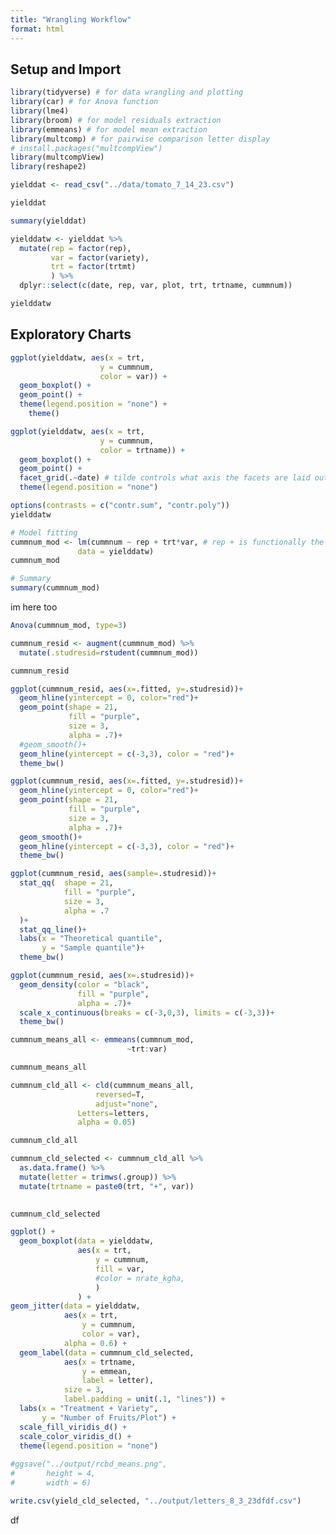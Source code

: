 ```yaml
---
title: "Wrangling Workflow"
format: html
---
```


## Setup and Import

```r
library(tidyverse) # for data wrangling and plotting
library(car) # for Anova function
library(lme4)
library(broom) # for model residuals extraction
library(emmeans) # for model mean extraction
library(multcomp) # for pairwise comparison letter display
# install.packages("multcompView")
library(multcompView)
library(reshape2)
```

```r
yielddat <- read_csv("../data/tomato_7_14_23.csv")

yielddat
```
```r
summary(yielddat)
```

```r
yielddatw <- yielddat %>%
  mutate(rep = factor(rep),
         var = factor(variety),
         trt = factor(trtmt)
         ) %>%
  dplyr::select(c(date, rep, var, plot, trt, trtname, cummnum))

yielddatw
```
## Exploratory Charts

```r
ggplot(yielddatw, aes(x = trt, 
                    y = cummnum,
                    color = var)) +
  geom_boxplot() +
  geom_point() +
  theme(legend.position = "none") +
    theme()
```
```r
ggplot(yielddatw, aes(x = trt, 
                    y = cummnum,
                    color = trtname)) +
  geom_boxplot() +
  geom_point() +
  facet_grid(.~date) # tilde controls what axis the facets are laid out on; krate_kgha~. would transpose; nrate_kgha~krate_kgha would create a different facet for each treatment category
  theme(legend.position = "none")
```

```r
options(contrasts = c("contr.sum", "contr.poly"))
yielddatw

# Model fitting
cummnum_mod <- lm(cummnum ~ rep + trt*var, # rep + is functionally the only coding difference between a CRD and a RCBD design)
               data = yielddatw)
cummnum_mod

# Summary
summary(cummnum_mod)
```

im here too
```r
Anova(cummnum_mod, type=3)

```

```r
cummnum_resid <- augment(cummnum_mod) %>%
  mutate(.studresid=rstudent(cummnum_mod))

cummnum_resid
```
```r
ggplot(cummnum_resid, aes(x=.fitted, y=.studresid))+
  geom_hline(yintercept = 0, color="red")+
  geom_point(shape = 21,
             fill = "purple", 
             size = 3,
             alpha = .7)+
  #geom_smooth()+
  geom_hline(yintercept = c(-3,3), color = "red")+
  theme_bw()
```
```r
ggplot(cummnum_resid, aes(x=.fitted, y=.studresid))+
  geom_hline(yintercept = 0, color="red")+
  geom_point(shape = 21,
             fill = "purple", 
             size = 3,
             alpha = .7)+
  geom_smooth()+
  geom_hline(yintercept = c(-3,3), color = "red")+
  theme_bw()
```
```r
ggplot(cummnum_resid, aes(sample=.studresid))+
  stat_qq(  shape = 21,
            fill = "purple", 
            size = 3,
            alpha = .7
  )+
  stat_qq_line()+
  labs(x = "Theoretical quantile",
       y = "Sample quantile")+
  theme_bw()
```
```r
ggplot(cummnum_resid, aes(x=.studresid))+
  geom_density(color = "black",
               fill = "purple",
               alpha = .7)+
  scale_x_continuous(breaks = c(-3,0,3), limits = c(-3,3))+
  theme_bw()

```
```r
cummnum_means_all <- emmeans(cummnum_mod,
                          ~trt:var)

cummnum_means_all
```
```r
cummnum_cld_all <- cld(cummnum_means_all, 
                   reversed=T, 
                   adjust="none",
               Letters=letters,
               alpha = 0.05)

cummnum_cld_all
```
```r
cummnum_cld_selected <- cummnum_cld_all %>%
  as.data.frame() %>%
  mutate(letter = trimws(.group)) %>% 
  mutate(trtname = paste0(trt, "+", var))
  

cummnum_cld_selected
```
```r
ggplot() +
  geom_boxplot(data = yielddatw,
               aes(x = trt,
                   y = cummnum,
                   fill = var,
                   #color = nrate_kgha,
                   )
               ) +
geom_jitter(data = yielddatw,
            aes(x = trt,
                y = cummnum,
                color = var),
            alpha = 0.6) +
  geom_label(data = cummnum_cld_selected,
            aes(x = trtname,
                y = emmean,
                label = letter),
            size = 3,
            label.padding = unit(.1, "lines")) +
  labs(x = "Treatment + Variety",
       y = "Number of Fruits/Plot") +
  scale_fill_viridis_d() +
  scale_color_viridis_d() +
  theme(legend.position = "none")
  
#ggsave("../output/rcbd_means.png",
#       height = 4,
#       width = 6)

```
```r
write.csv(yield_cld_selected, "../output/letters_8_3_23dfdf.csv")
```


df